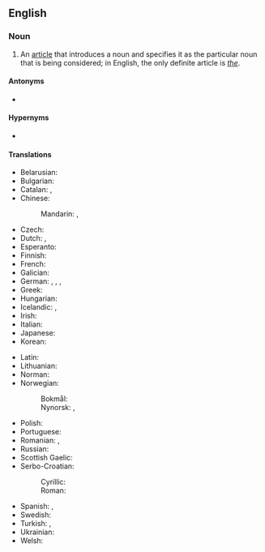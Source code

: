 ==English==
{{wikipedia}}

===Noun===
{{en-noun}}

# {{lb|en|grammar}} An [[article]] that introduces a noun and specifies it as the particular noun that is being considered; in English, the only definite article is ''[[the]]''.

====Antonyms====
* {{l|en|indefinite article}}

====Hypernyms====
* {{l|en|article}}

====Translations====
{{trans-top|article introducing a noun and specifying it as the particular noun considered}}
* Belarusian: {{t|be|вы́значаны арты́кль|m}}
* Bulgarian: {{t|bg|определи́телен член|m}}
* Catalan: {{t|ca|article definit|m}}, {{t|ca|article determinat|m}}
* Chinese:
*: Mandarin: {{t+|cmn|定冠詞}}, {{t+|cmn|定冠词|tr=dìngguàncí}}
* Czech: {{t|cs|určitý člen|m}}
* Dutch: {{t|nl|lidwoord van bepaaldheid|n}}, {{t+|nl|bepaald lidwoord|n}}
* Esperanto: {{t|eo|difina artikolo}}
* Finnish: {{t+|fi|määräinen artikkeli}}
* French: {{t+|fr|article défini|m}}
* Galician: {{t|gl|artigo definido|m}}
* German: {{t|de|bestimmtes Geschlechtswort|n}}, {{t+|de|bestimmter Artikel|m}}, {{t|de|definiter Artikel|m}}, {{t|de|Definitartikel|m}}
* Greek: {{t|el|οριστικό άρθρο|n}}
* Hungarian: {{t+|hu|határozott névelő}}
* Icelandic: {{t+|is|ákveðinn greinir|m}}, {{t|is|ákv. gr.|m}}
* Irish: {{t|ga|alt cinnte|m}}
* Italian: {{t+|it|articolo determinativo|m}}
* Japanese: {{t|ja|定冠詞|tr=ていかんし, teikanshi}}
* Korean: {{t+|ko|정관사(定冠詞)}}
{{trans-mid}}
* Latin: {{t|la|articulus definitus|m}}
* Lithuanian: {{t|lt|žymimasis artikelis|m}}
* Norman: {{t|nrf|articl'ye définnie|f}}
* Norwegian:
*: Bokmål: {{t|no|bestemt artikkel|m}}
*: Nynorsk: {{t|no|bestemt artikkel|m}}, {{t|no|bestemd artikkel|m}}
* Polish: {{t+|pl|rodzajnik określony|m-in}}
* Portuguese: {{t+|pt|artigo definido|m}}
* Romanian: {{t+|ro|articol definit|n}}, {{t+|ro|articol hotărât|n}}
* Russian: {{t+|ru|определённый арти́кль|m}}
* Scottish Gaelic: {{t|gd|alt cinnteach|m}}
* Serbo-Croatian:
*: Cyrillic: {{t|sh|одређени члан|m}}
*: Roman: {{t|sh|određeni član|m}}
* Spanish: {{t+|es|artículo definido|m}}, {{t+|es|artículo determinado|m}}
* Swedish: {{t|sv|bestämd artikel|c}}
* Turkish: {{t|tr|belirli harfitarif}}, {{t|tr|belirli tanımlık}}
* Ukrainian: {{t|uk|ви́значений арти́кль|m}}
* Welsh: {{t|cy|bannod benodol|f}}
{{trans-bottom}}